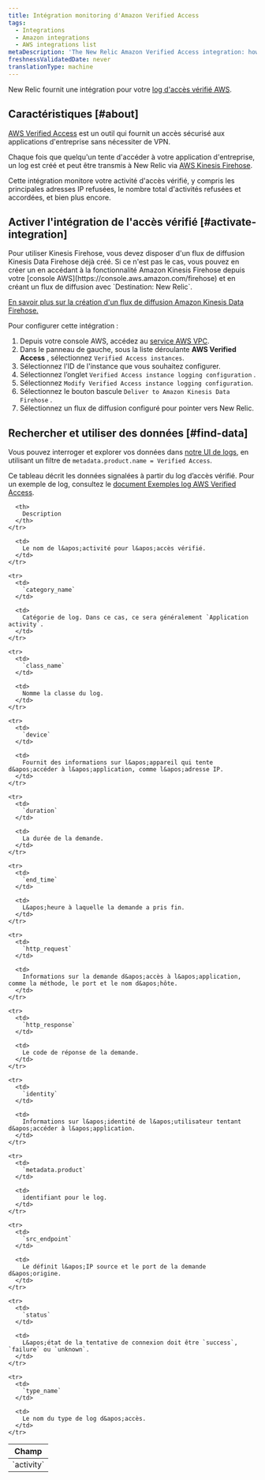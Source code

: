 ```yaml
---
title: Intégration monitoring d'Amazon Verified Access
tags:
  - Integrations
  - Amazon integrations
  - AWS integrations list
metaDescription: 'The New Relic Amazon Verified Access integration: how to enable it, and what data it reports.'
freshnessValidatedDate: never
translationType: machine
---
```


New Relic fournit une intégration pour votre [log d&apos;accès vérifié AWS](https://docs.aws.amazon.com/verified-access/latest/ug/what-is-verified-access.html).

## Caractéristiques [#about]

[AWS Verified Access](https://aws.amazon.com/verified-access) est un outil qui fournit un accès sécurisé aux applications d&apos;entreprise sans nécessiter de VPN.

Chaque fois que quelqu&apos;un tente d&apos;accéder à votre application d&apos;entreprise, un log est créé et peut être transmis à New Relic via [AWS Kinesis Firehose](https://aws.amazon.com/kinesis/firehose).

Cette intégration monitore votre activité d&apos;accès vérifié, y compris les principales adresses IP refusées, le nombre total d&apos;activités refusées et accordées, et bien plus encore.

## Activer l&apos;intégration de l&apos;accès vérifié [#activate-integration]

<Callout variant="important">
  Pour utiliser Kinesis Firehose, vous devez disposer d&apos;un flux de diffusion Kinesis Data Firehose déjà créé. Si ce n&apos;est pas le cas, vous pouvez en créer un en accédant à la fonctionnalité Amazon Kinesis Firehose depuis votre [console AWS](https://console.aws.amazon.com/firehose) et en créant un flux de diffusion avec `Destination: New Relic`.

  [En savoir plus sur la création d&apos;un flux de diffusion Amazon Kinesis Data Firehose.](https://docs.aws.amazon.com/firehose/latest/dev/basic-create.html?icmpid=docs_console_unmapped)
</Callout>

Pour configurer cette intégration :

1. Depuis votre console AWS, accédez au [service AWS VPC](https://console.aws.amazon.com/vpc).
2. Dans le panneau de gauche, sous la liste déroulante <DNT>**AWS Verified Access**</DNT> , sélectionnez `Verified Access instances`.
3. Sélectionnez l&apos;ID de l&apos;instance que vous souhaitez configurer.
4. Sélectionnez l’onglet `Verified Access instance logging configuration` .
5. Sélectionnez `Modify Verified Access instance logging configuration`.
6. Sélectionnez le bouton bascule `Deliver to Amazon Kinesis Data Firehose` .
7. Sélectionnez un flux de diffusion configuré pour pointer vers New Relic.

## Rechercher et utiliser des données [#find-data]

Vous pouvez interroger et explorer vos données dans [notre UI de logs](/docs/logs/ui-data/use-logs-ui), en utilisant un filtre de `metadata.product.name = Verified Access`.

Ce tableau décrit les données signalées à partir du log d’accès vérifié. Pour un exemple de log, consultez le [document Exemples log AWS Verified Access](https://docs.aws.amazon.com/verified-access/latest/ug/verified-access-logs-examples.html).

<table>
  <thead>
    <tr>
      <th style={{ width: "200px" }}>
        Champ
      </th>

      <th>
        Description
      </th>
    </tr>
  </thead>

  <tbody>
    <tr>
      <td>
        `activity`
      </td>

      <td>
        Le nom de l&apos;activité pour l&apos;accès vérifié.
      </td>
    </tr>

    <tr>
      <td>
        `category_name`
      </td>

      <td>
        Catégorie de log. Dans ce cas, ce sera généralement `Application activity`.
      </td>
    </tr>

    <tr>
      <td>
        `class_name`
      </td>

      <td>
        Nomme la classe du log.
      </td>
    </tr>

    <tr>
      <td>
        `device`
      </td>

      <td>
        Fournit des informations sur l&apos;appareil qui tente d&apos;accéder à l&apos;application, comme l&apos;adresse IP.
      </td>
    </tr>

    <tr>
      <td>
        `duration`
      </td>

      <td>
        La durée de la demande.
      </td>
    </tr>

    <tr>
      <td>
        `end_time`
      </td>

      <td>
        L&apos;heure à laquelle la demande a pris fin.
      </td>
    </tr>

    <tr>
      <td>
        `http_request`
      </td>

      <td>
        Informations sur la demande d&apos;accès à l&apos;application, comme la méthode, le port et le nom d&apos;hôte.
      </td>
    </tr>

    <tr>
      <td>
        `http_response`
      </td>

      <td>
        Le code de réponse de la demande.
      </td>
    </tr>

    <tr>
      <td>
        `identity`
      </td>

      <td>
        Informations sur l&apos;identité de l&apos;utilisateur tentant d&apos;accéder à l&apos;application.
      </td>
    </tr>

    <tr>
      <td>
        `metadata.product`
      </td>

      <td>
        identifiant pour le log.
      </td>
    </tr>

    <tr>
      <td>
        `src_endpoint`
      </td>

      <td>
        Le définit l&apos;IP source et le port de la demande d&apos;origine.
      </td>
    </tr>

    <tr>
      <td>
        `status`
      </td>

      <td>
        L&apos;état de la tentative de connexion doit être `success`, `failure` ou `unknown`.
      </td>
    </tr>

    <tr>
      <td>
        `type_name`
      </td>

      <td>
        Le nom du type de log d&apos;accès.
      </td>
    </tr>
  </tbody>
</table>